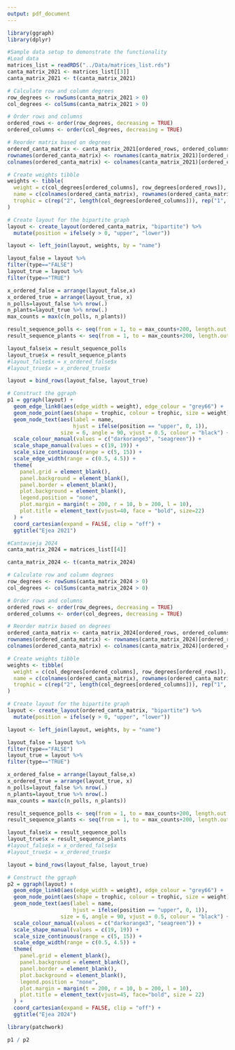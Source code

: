 ```yaml
---
output: pdf_document
---
```



```r


library(ggraph)
library(dplyr)

#Sample data setup to demonstrate the functionality
#Load data
matrices_list = readRDS("../Data/matrices_list.rds")
canta_matrix_2021 <- matrices_list[[3]]
canta_matrix_2021 <- t(canta_matrix_2021)

# Calculate row and column degrees
row_degrees <- rowSums(canta_matrix_2021 > 0)
col_degrees <- colSums(canta_matrix_2021 > 0)

# Order rows and columns
ordered_rows <- order(row_degrees, decreasing = TRUE)
ordered_columns <- order(col_degrees, decreasing = TRUE)

# Reorder matrix based on degrees
ordered_canta_matrix <- canta_matrix_2021[ordered_rows, ordered_columns]
rownames(ordered_canta_matrix) <- rownames(canta_matrix_2021)[ordered_rows]
colnames(ordered_canta_matrix) <- colnames(canta_matrix_2021)[ordered_columns]

# Create weights tibble
weights <- tibble(
  weight = c(col_degrees[ordered_columns], row_degrees[ordered_rows]),
  name = c(colnames(ordered_canta_matrix), rownames(ordered_canta_matrix)),
  trophic = c(rep("2", length(col_degrees[ordered_columns])), rep("1", length(row_degrees[ordered_rows]))) # Trophic levels
)

# Create layout for the bipartite graph
layout <- create_layout(ordered_canta_matrix, "bipartite") %>%
  mutate(position = ifelse(y > 0, "upper", "lower"))

layout <- left_join(layout, weights, by = "name")

layout_false = layout %>%
filter(type=="FALSE")
layout_true = layout %>%
filter(type=="TRUE")

x_ordered_false = arrange(layout_false,x)
x_ordered_true = arrange(layout_true, x)
n_polls=layout_false %>% nrow(.) 
n_plants=layout_true %>% nrow(.)
max_counts = max(c(n_polls, n_plants))

result_sequence_polls <- seq(from = 1, to = max_counts+200, length.out = n_polls)
result_sequence_plants <- seq(from = 1, to = max_counts+200, length.out = n_plants)

layout_false$x = result_sequence_polls
layout_true$x = result_sequence_plants
#layout_false$x = x_ordered_false$x
#layout_true$x = x_ordered_true$x

layout = bind_rows(layout_false, layout_true)

# Construct the ggraph
p1 = ggraph(layout) +
  geom_edge_link0(aes(edge_width = weight), edge_colour = "grey66") +
  geom_node_point(aes(shape = trophic, colour = trophic, size = weight)) +  # Use 'weight' for size
  geom_node_text(aes(label = name,
                     hjust = ifelse(position == "upper", 0, 1)),
                 size = 6, angle = 90, vjust = 0.5, colour = "black") +
  scale_colour_manual(values = c("darkorange3", "seagreen")) +
  scale_shape_manual(values = c(19, 19)) +
  scale_size_continuous(range = c(5, 15)) +
  scale_edge_width(range = c(0.5, 4.5)) +
  theme(
    panel.grid = element_blank(),
    panel.background = element_blank(),
    panel.border = element_blank(),
    plot.background = element_blank(),
    legend.position = "none",
    plot.margin = margin(t = 200, r = 10, b = 200, l = 10),
    plot.title = element_text(vjust=40, face = "bold", size=22)
  ) +
  coord_cartesian(expand = FALSE, clip = "off") +
  ggtitle("Ejea 2021") 

#Cantavieja 2024
canta_matrix_2024 = matrices_list[[4]]

canta_matrix_2024 <- t(canta_matrix_2024)

# Calculate row and column degrees
row_degrees <- rowSums(canta_matrix_2024 > 0)
col_degrees <- colSums(canta_matrix_2024 > 0)

# Order rows and columns
ordered_rows <- order(row_degrees, decreasing = TRUE)
ordered_columns <- order(col_degrees, decreasing = TRUE)

# Reorder matrix based on degrees
ordered_canta_matrix <- canta_matrix_2024[ordered_rows, ordered_columns]
rownames(ordered_canta_matrix) <- rownames(canta_matrix_2024)[ordered_rows]
colnames(ordered_canta_matrix) <- colnames(canta_matrix_2024)[ordered_columns]

# Create weights tibble
weights <- tibble(
  weight = c(col_degrees[ordered_columns], row_degrees[ordered_rows]),
  name = c(colnames(ordered_canta_matrix), rownames(ordered_canta_matrix)),
  trophic = c(rep("2", length(col_degrees[ordered_columns])), rep("1", length(row_degrees[ordered_rows]))) # Trophic levels
)

# Create layout for the bipartite graph
layout <- create_layout(ordered_canta_matrix, "bipartite") %>%
  mutate(position = ifelse(y > 0, "upper", "lower"))

layout <- left_join(layout, weights, by = "name")

layout_false = layout %>%
filter(type=="FALSE")
layout_true = layout %>%
filter(type=="TRUE")

x_ordered_false = arrange(layout_false,x)
x_ordered_true = arrange(layout_true, x)
n_polls=layout_false %>% nrow(.) 
n_plants=layout_true %>% nrow(.)
max_counts = max(c(n_polls, n_plants))

result_sequence_polls <- seq(from = 1, to = max_counts+200, length.out = n_polls)
result_sequence_plants <- seq(from = 1, to = max_counts+200, length.out = n_plants)

layout_false$x = result_sequence_polls
layout_true$x = result_sequence_plants
#layout_false$x = x_ordered_false$x
#layout_true$x = x_ordered_true$x

layout = bind_rows(layout_false, layout_true)

# Construct the ggraph
p2 = ggraph(layout) +
  geom_edge_link0(aes(edge_width = weight), edge_colour = "grey66") +
  geom_node_point(aes(shape = trophic, colour = trophic, size = weight)) +  # Use 'weight' for size
  geom_node_text(aes(label = name,
                     hjust = ifelse(position == "upper", 0, 1)),
                 size = 6, angle = 90, vjust = 0.5, colour = "black") +
  scale_colour_manual(values = c("darkorange3", "seagreen")) +
  scale_shape_manual(values = c(19, 19)) +
  scale_size_continuous(range = c(5, 15)) +
  scale_edge_width(range = c(0.5, 4.5)) +
  theme(
    panel.grid = element_blank(),
    panel.background = element_blank(),
    panel.border = element_blank(),
    plot.background = element_blank(),
    legend.position = "none",
    plot.margin = margin(t = 200, r = 10, b = 200, l = 10),
    plot.title = element_text(vjust=45, face="bold", size = 22)
  ) +
  coord_cartesian(expand = FALSE, clip = "off") +
  ggtitle("Ejea 2024") 

library(patchwork)

p1 / p2




```

